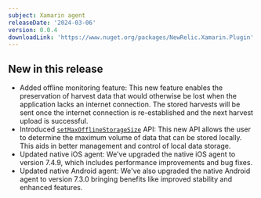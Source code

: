 ```yaml
---
subject: Xamarin agent
releaseDate: '2024-03-06'
version: 0.0.4
downloadLink: 'https://www.nuget.org/packages/NewRelic.Xamarin.Plugin'
---
```


## New in this release

* Added offline monitoring feature: This new feature enables the preservation of harvest data that would otherwise be lost when the application lacks an internet connection. The stored harvests will be sent once the internet connection is re-established and the next harvest upload is successful.
* Introduced [`setMaxOfflineStorageSize`](/docs/mobile-monitoring/new-relic-mobile/mobile-sdk/set-max-offline-storage/#unity) API: This new API allows the user to determine the maximum volume of data that can be stored locally. This aids in better management and control of local data storage.
* Updated native iOS agent: We've upgraded the native iOS agent to version 7.4.9, which includes performance improvements and bug fixes.
* Updated native Android agent: We've also upgraded the native Android agent to version 7.3.0 bringing benefits like improved stability and enhanced features.
